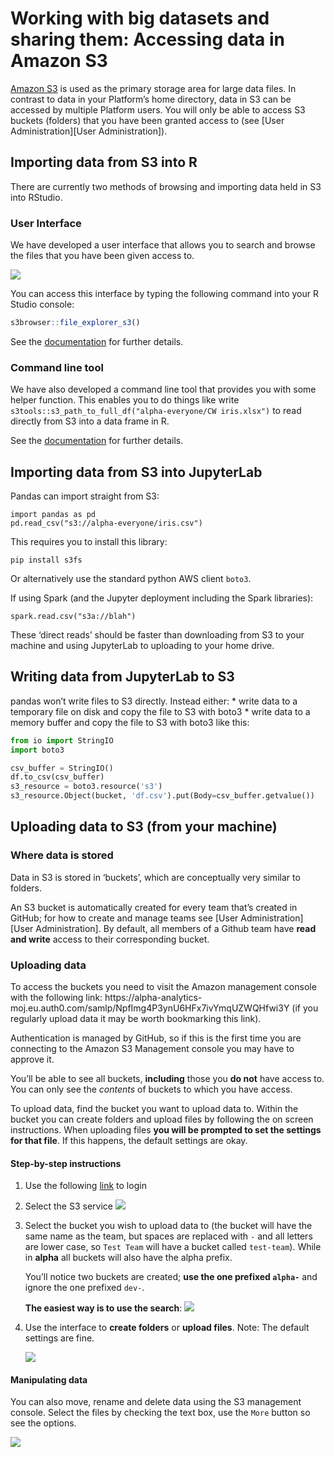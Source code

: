 # Working with big datasets and sharing them: Accessing data in Amazon S3

[Amazon S3](https://en.wikipedia.org/wiki/Amazon_S3) is used as the primary storage area for large data files. In contrast to data in your Platform's home directory, data in S3 can be accessed by multiple Platform users. You will only be able to access S3 buckets (folders) that you have been granted access to (see [User Administration][User Administration]).

## Importing data from S3 into R

There are currently two methods of browsing and importing data held in S3 into RStudio.

### User Interface

We have developed a user interface that allows you to search and browse the files that you have been given access to.

![](images/s3/s3browser.png)

You can access this interface by typing the following command into your R Studio console:
```r
s3browser::file_explorer_s3()
```

See the [documentation](https://github.com/moj-analytical-services/s3browser) for further details.

### Command line tool

We have also developed a command line tool that provides you with some helper function. This enables you to do things like write `s3tools::s3_path_to_full_df("alpha-everyone/CW iris.xlsx")` to read directly from S3 into a data frame in R.

See the [documentation](https://github.com/moj-analytical-services/s3tools) for
further details.

## Importing data from S3 into JupyterLab

Pandas can import straight from S3:

    import pandas as pd
    pd.read_csv("s3://alpha-everyone/iris.csv")

This requires you to install this library:

    pip install s3fs

Or alternatively use the standard python AWS client `boto3`.

If using Spark (and the Jupyter deployment including the Spark libraries):

    spark.read.csv("s3a://blah")

These 'direct reads' should be faster than downloading from S3 to your machine and using JupyterLab to uploading to your home drive.

## Writing data from JupyterLab to S3

pandas won't write files to S3 directly. Instead either:
* write data to a temporary file on disk and copy the file to S3 with boto3
* write data to a memory buffer and copy the file to S3 with boto3 like this:

```python
from io import StringIO
import boto3

csv_buffer = StringIO()
df.to_csv(csv_buffer)
s3_resource = boto3.resource('s3')
s3_resource.Object(bucket, 'df.csv').put(Body=csv_buffer.getvalue())
```

## Uploading data to S3 (from your machine)

### Where data is stored

Data in S3 is stored in 'buckets', which are conceptually very similar to folders.

An S3 bucket is automatically created for every team that's created in GitHub; for how to create and manage teams see [User Administration][User Administration]. By default, all members of a Github team have **read and write** access to their corresponding bucket.

### Uploading data

To access the buckets you need to visit the Amazon management console with the following link: https://alpha-analytics-moj.eu.auth0.com/samlp/NpfImg4P3ynU6HFx7ivYmqUZWQHfwi3Y (if you regularly upload data it may be worth bookmarking this link).

Authentication is managed by GitHub, so if this is the first time you are connecting to the Amazon S3 Management console you may have to approve it.

You'll be able to see all buckets, **including** those you **do not** have access to.  You can only see the _contents_ of buckets to which you have access.

To upload data, find the bucket you want to upload data to. Within the bucket you can create folders and upload files by following the on screen instructions. When uploading files **you will be prompted to set the settings for that file**. If this happens, the default settings are okay.

#### Step-by-step instructions

1. Use the following [link](https://alpha-analytics-moj.eu.auth0.com/samlp/NpfImg4P3ynU6HFx7ivYmqUZWQHfwi3Y) to login

2. Select the S3 service
   ![](images/s3/s3_service.png)

3. Select the bucket you wish to upload data to (the bucket will have the same name as the team, but spaces are replaced with `-` and all letters are lower case, so `Test Team` will have a bucket called `test-team`). While in **alpha** all buckets will also have the alpha prefix.

   You'll notice two buckets are created; **use the one prefixed `alpha-`** and ignore the one prefixed `dev-`.

   **The easiest way is to use the search**:
   ![](images/s3/s3_bucket_search.gif)

4. Use the interface to **create folders** or **upload files**. Note: The default settings are fine.

   ![](images/s3/s3_bucket_upload.gif)

#### Manipulating data

You can also move, rename and delete data using the S3 management console. Select the files by checking the text box, use the `More` button so see the options.

![](images/s3/s3_options.png)
